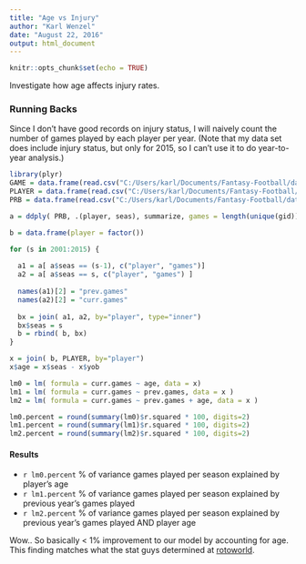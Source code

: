 ```yaml
---
title: "Age vs Injury"
author: "Karl Wenzel"
date: "August 22, 2016"
output: html_document
---
```


```r
knitr::opts_chunk$set(echo = TRUE)
```

Investigate how age affects injury rates.

### Running Backs

Since I don't have good records on injury status, I will naively count the number of games played by each player per year.
(Note that my data set does include injury status, but only for 2015, so I can't use it to do year-to-year analysis.)

```r
library(plyr)
GAME = data.frame(read.csv("C:/Users/karl/Documents/Fantasy-Football/data/nfl_00-15/csv//GAME.csv"))
PLAYER = data.frame(read.csv("C:/Users/karl/Documents/Fantasy-Football/data/nfl_00-15/csv//PLAYER.csv"))
PRB = data.frame(read.csv("C:/Users/karl/Documents/Fantasy-Football/data/tidy/full/PRB.csv"))

a = ddply( PRB, .(player, seas), summarize, games = length(unique(gid)))

b = data.frame(player = factor())

for (s in 2001:2015) {
  
  a1 = a[ a$seas == (s-1), c("player", "games")]
  a2 = a[ a$seas == s, c("player", "games") ]  
  
  names(a1)[2] = "prev.games"
  names(a2)[2] = "curr.games"
  
  bx = join( a1, a2, by="player", type="inner")
  bx$seas = s  
  b = rbind( b, bx)
}

x = join( b, PLAYER, by="player")
x$age = x$seas - x$yob

lm0 = lm( formula = curr.games ~ age, data = x)
lm1 = lm( formula = curr.games ~ prev.games, data = x )
lm2 = lm( formula = curr.games ~ prev.games + age, data = x )

lm0.percent = round(summary(lm0)$r.squared * 100, digits=2)
lm1.percent = round(summary(lm1)$r.squared * 100, digits=2)
lm2.percent = round(summary(lm2)$r.squared * 100, digits=2)

```
#### Results

- `r lm0.percent` % of variance games played per season explained by player's age
- `r lm1.percent` % of variance games played per season explained by previous year's games played
- `r lm2.percent` % of variance games played per season explained by previous year's games played AND player age

Wow.. So basically < 1% improvement to our model by accounting for age.  This finding matches what the stat guys determined at [rotoworld](http://www.rotoworld.com/articles/nfl/55671/81/the-injury-age-misconception).
